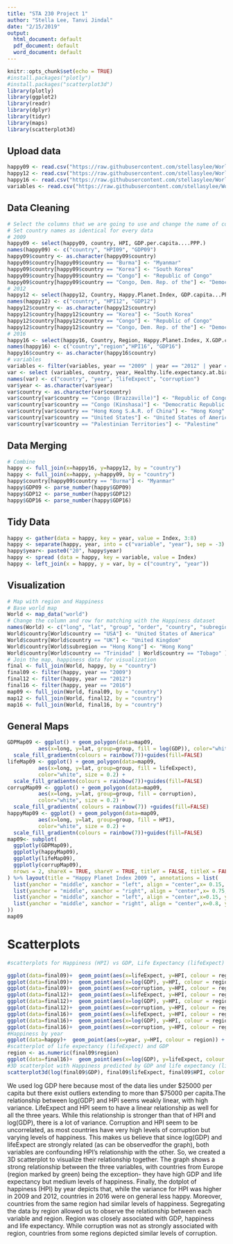 ```yaml
---
title: "STA 230 Project 1"
author: "Stella Lee, Tanvi Jindal"
date: "2/15/2019"
output:
  html_document: default
  pdf_document: default
  word_document: default
---
```


```r
knitr::opts_chunk$set(echo = TRUE)
#install.packages("plotly")
#install.packages("scatterplot3d")
library(plotly)
library(ggplot2)
library(readr)
library(dplyr)
library(tidyr)
library(maps) 
library(scatterplot3d)
```

## Upload data
```r
happy09 <- read.csv("https://raw.githubusercontent.com/stellasylee/WorldHappinessData/master/Data/2009HPI.csv")
happy12 <- read.csv("https://raw.githubusercontent.com/stellasylee/WorldHappinessData/master/Data/2012HPI.csv")
happy16 <- read.csv("https://raw.githubusercontent.com/stellasylee/WorldHappinessData/master/Data/2016HPI.csv")
variables <- read.csv("https://raw.githubusercontent.com/stellasylee/WorldHappinessData/master/Data/OtherVariables.csv")
```

## Data Cleaning
```r
# Select the columns that we are going to use and change the name of columns
# Set country names as identical for every data
# 2009
happy09 <- select(happy09, country, HPI, GDP.per.capita....PPP.)
names(happy09) <- c("country", "HPI09", "GDP09")
happy09$country <- as.character(happy09$country)
happy09$country[happy09$country == "Burma"] <- "Myanmar"
happy09$country[happy09$country == "Korea"] <- "South Korea"
happy09$country[happy09$country == "Congo"] <- "Republic of Congo" 
happy09$country[happy09$country == "Congo, Dem. Rep. of the"] <- "Democratic Republic of the Congo"
# 2012
happy12 <- select(happy12, Country, Happy.Planet.Index, GDP.capita...PPP.)
names(happy12) <- c("country", "HPI12", "GDP12")
happy12$country <- as.character(happy12$country)
happy12$country[happy12$country == "Korea"] <- "South Korea"
happy12$country[happy12$country == "Congo"] <- "Republic of Congo" 
happy12$country[happy12$country == "Congo, Dem. Rep. of the"] <- "Democratic Republic of the Congo"
# 2016
happy16 <- select(happy16, Country, Region, Happy.Planet.Index, X.GDP.capita...PPP.. )
names(happy16) <- c("country","region","HPI16", "GDP16")
happy16$country <- as.character(happy16$country)
# variables
variables <- filter(variables, year == "2009" | year == "2012" | year == "2016")
var <- select (variables, country, year, Healthy.life.expectancy.at.birth, Perceptions.of.corruption)
names(var) <- c("country", "year", "lifeExpect", "corruption") 
var$year <- as.character(var$year)
var$country <- as.character(var$country)
var$country[var$country == "Congo (Brazzaville)"] <- "Republic of Congo" 
var$country[var$country == "Congo (Kinshasa)"] <- "Democratic Republic of the Congo"
var$country[var$country == "Hong Kong S.A.R. of China"] <- "Hong Kong"
var$country[var$country == "United States"] <- "United States of America"
var$country[var$country == "Palestinian Territories"] <- "Palestine"
```

## Data Merging  
```r
# Combine
happy <- full_join(x=happy16, y=happy12, by = "country")
happy <- full_join(x=happy, y=happy09, by = "country")
happy$country[happy09$country == "Burma"] <- "Myanmar"
happy$GDP09 <- parse_number(happy$GDP09)
happy$GDP12 <- parse_number(happy$GDP12)
happy$GDP16 <- parse_number(happy$GDP16)
```

## Tidy Data
```r
happy <- gather(data = happy, key = year, value = Index, 3:8)
happy <- separate(happy, year, into = c("variable", "year"), sep = -3)
happy$year<- paste0("20", happy$year)
happy <- spread (data = happy, key = variable, value = Index)
happy <- left_join(x = happy, y = var, by = c("country", "year"))
``` 

## Visualization
```r
# Map with region and Happiness
# Base world map
World <- map_data("world")
# Change the column and row for matching with the Happiness dataset
names(World) <- c("long", "lat", "group", "order", "country", "subregion")
World$country[World$country == "USA"] <- "United States of America" 
World$country[World$country == "UK"] <- "United Kingdom" 
World$country[World$subregion == "Hong Kong"] <- "Hong Kong" 
World$country[World$country == "Trinidad" | World$country == "Tobago" ] <- "Trinidad and Tobago" 
# Join the map, happiness data for visualization
final <- full_join(World, happy, by = "country")
final09 <- filter(happy, year == "2009")
final12 <- filter(happy, year == "2012")
final16 <- filter(happy, year == "2016")
map09 <- full_join(World, final09, by = "country")
map12 <- full_join(World, final12, by = "country")
map16 <- full_join(World, final16, by = "country")
```

## General Maps
```r
GDPMap09 <- ggplot() + geom_polygon(data=map09, 
          aes(x=long, y=lat, group=group, fill = log(GDP)), color="white", size = 0.2) +
  scale_fill_gradientn(colours = rainbow(7))+guides(fill=FALSE)
lifeMap09 <- ggplot() + geom_polygon(data=map09, 
          aes(x=long, y=lat, group=group, fill = lifeExpect), 
          color="white", size = 0.2) + 
  scale_fill_gradientn(colours = rainbow(7))+guides(fill=FALSE)
corrupMap09 <- ggplot() + geom_polygon(data=map09, 
          aes(x=long, y=lat, group=group, fill = corruption), 
          color="white", size = 0.2) + 
  scale_fill_gradientn( colours = rainbow(7)) +guides(fill=FALSE)
happyMap09 <- ggplot() + geom_polygon(data=map09, 
          aes(x=long, y=lat, group=group, fill = HPI), 
          color="white", size = 0.2) + 
  scale_fill_gradientn(colours = rainbow(7))+guides(fill=FALSE)
map09<- subplot(
  ggplotly(GDPMap09),
  ggplotly(happyMap09),
  ggplotly(lifeMap09),
  ggplotly(corrupMap09),
  nrows = 2, shareX = TRUE, shareY = TRUE, titleY = FALSE, titleX = FALSE
) %>% layout(title = "Happy Planet Index 2009 ", annotations = list(
  list(yanchor = "middle", xanchor = "left", align = "center",x= 0.15, y = 0.54, text = "GDP per capita",showarrow=FALSE,xref = "paper", yref="paper"),
  list(yanchor = "middle", xanchor = "right", align = "center",x= 0.75, y = 0.54, text = "HPI",showarrow=FALSE,xref = "paper", yref="paper"),
  list(yanchor = "middle", xanchor = "left", align = "center",x=0.15, y = 0.0, text = "Life Expectancy",showarrow=FALSE,xref = "paper", yref="paper"),
  list(yanchor = "middle", xanchor = "right", align = "center",x=0.8, y = 0.0, text = "Corruption",showarrow=FALSE,xref = "paper", yref="paper")
))
map09
```
 
# Scatterplots
```r
#scatterplots for Happiness (HPI) vs GDP, Life Expectancy (lifeExpect) and corruption for three years

ggplot(data=final09)+  geom_point(aes(x=lifeExpect, y=HPI, colour = region)) + labs(title = "Happiness vs Life Expectancy 2009", x = "Life Expectancy", y = "Happiness Index")
ggplot(data=final09)+  geom_point(aes(x=log(GDP), y=HPI, colour = region)) + labs(title = "Happiness vs log(GDP per capita) 2009", x = "log(GDP per capita)", y = "Happiness Index")
ggplot(data=final09)+  geom_point(aes(x=corruption, y=HPI, colour = region)) + labs(title = "Happiness vs Corruption 2009", x = "Corruption", y = "Happiness Index")
ggplot(data=final12)+  geom_point(aes(x=lifeExpect, y=HPI, colour = region)) + labs(title = "Happiness vs Life Expectancy 2012", x = "Life Expectancy", y = "Happiness Index")
ggplot(data=final12)+  geom_point(aes(x=log(GDP), y=HPI, colour = region)) + labs(title = "Happiness vs log(GDP per capita) 2012", x = "log(GDP per capita)", y = "Happiness Index")
ggplot(data=final12)+  geom_point(aes(x=corruption, y=HPI, colour = region))  + labs(title = "Happiness vs Corruption 2012", x = "Corruption", y = "Happiness Index")
ggplot(data=final16)+  geom_point(aes(x=lifeExpect, y=HPI, colour = region)) + labs(title = "Happiness vs Life Expectancy 2016", x = "Life Expectancy", y = "Happiness Index")
ggplot(data=final16)+  geom_point(aes(x=log(GDP), y=HPI, colour = region)) + labs(title = "Happiness vs log(GDP per capita) 2016", x = "log(GDP per capita)", y = "Happiness Index")
ggplot(data=final16)+  geom_point(aes(x=corruption, y=HPI, colour = region))  + labs(title = "Happiness vs Corruption 2016", x = "Corruption", y = "Happiness Index")
#Happiness by year
ggplot(data=happy)+  geom_point(aes(x=year, y=HPI, colour = region)) + labs(title = "Happiness by year", x = "Year", y = "Happiness Index")
#scatterplot of life expectancy (lifeExpect) and GDP
region <- as.numeric(final09$region)
ggplot(data=final16)+  geom_point(aes(x=log(GDP), y=lifeExpect, colour = region))
#3D scatterplot with Happiness predicted by GDP and life expectancy (lifeExpect)
scatterplot3d(log(final09$GDP), final09$lifeExpect, final09$HPI, color = region, type = "h", main="3D Scatter Plot", xlab = "GDP (logged)", ylab = "Life Expectancy", zlab = "Happiness")
```

We used log GDP here because most of the data lies under $25000 per capita but there exist outliers extending to more than $75000 per capita.The relationship between log(GDP) and HPI seems weakly linear, with high variance.
LifeExpect and HPI seem to have a linear relationship as well for all the three years. While this relationship is stronger than that of HPI and log(GDP), there is a lot of variance.
Corruption and HPI seem to be uncorrelated, as most countries have very high levels of corruption but varying levels of happiness.
This makes us believe that since log(GDP) and lifeExpect are strongly related (as can be observedfor the graph), both variables are confounding HPI's relationship with the other. So, we created a 3D scatterplot to visualize their relationship together. The graph shows a strong relationship between the three variables, with countries from Europe (region marked by green) being the exception- they have high GDP and life expectancy but medium levels of happiness.
Finally, the dotplot of happiness (HPI) by year depicts that, while the variance for HPI was higher in 2009 and 2012, countries in 2016 were on general less happy. Moreover, countries from the same region had similar levels of happiness.
Segregating the data by region allowed us to observe the relationship between each variable and region. Region was closely associated with GDP, happiness and life expectancy. While corruption was not as strongly associated with region, countries from some regions depicted similar levels of corruption.
